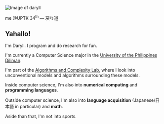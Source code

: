 
<div className="flex flex-col md:flex-row gap-0 md:gap-14 items-center">
<div className="flex w-full flex-col gap-10 items-center">

<Image
  className="rounded-xl aspect-square object-top object-cover w-[50%] md:aspect-auto md:w-full not-prose"
  src="/daryll.png"
  alt="Image of daryll"
  width={163}
  height={331}
/>

<div className="not-prose">
  me @UPTK 34<sup>th</sup> — <JP>戻り道</JP>
</div>

</div>

<div>

## Yahallo!

I'm <span className="text-yellow-200">Daryll</span>. I program and do research for fun.

I'm currently a Computer Science major in the [University of the Philippines Diliman](https://upd.edu.ph/).

I'm part of the [Algorithms and Complexity Lab](https://aclab.dcs.upd.edu.ph/), where I look into unconventional models and algorithms surrounding these models.

Inside computer science, I'm also into **numerical computing** and **programming languages**.

Outside computer science, I'm also into **language acquisition** (Japanese/<JP>日本語</JP> in particular) and **math**.

Aside than that, I'm not into sports.

</div>
</div>
